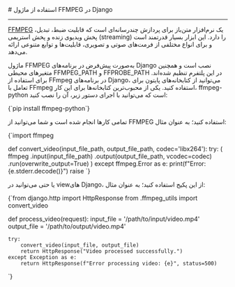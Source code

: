 

<Layout>
<Head>
<title>مستندات استفاده از FFMPEG در Django - لیارا</title>

<meta property="og:title" content="مستندات خدمات رایانش ابری لیارا" />
<meta property="og:description" content="مستندات نحوه استفاده از FFMPEG در پلتفرم Django در لیارا"  />
<meta property="og:image" content="https://files.liara.ir/liara/logos/liara-poster.jpg" />
</Head>
# استفاده از ماژول FFMPEG در Django
<hr className="mb-2" />

<a href="https://ffmpeg.org/" className="text-[#2196f3] ">FFMPEG</a> یک نرم‌افزار متن‌باز برای پردازش چندرسانه‌ای است که قابلیت ضبط، تبدیل، پخش ویدیوی زنده و پخش استریمی (streaming) را دارد. این ابزار بسیار قدرتمند است و برای انواع مختلفی از فرمت‌های صوتی و تصویری، قابلیت‌ها و توابع متنوعی ارائه می‌دهد. 

ماژول FFMPEG به‌صورت پیش‌فرض در برنامه‌های Django نصب است و همچنین متغیرهای محیطی <Important>FFMPEG_PATH</Important> و <Important>FFPROBE_PATH</Important> در این پلتفرم تنظیم شده‌اند.
برای استفاده از FFmpeg در برنامه‌های Django، می‌توانید از کتابخانه‌های پایتون برای تعامل با FFmpeg استفاده کنید. یکی از محبوب‌ترین کتابخانه‌ها برای این کار، <Important>ffmpeg-python</Important> است که می‌توانید با اجرای دستور زیر، آن را نصب کنید:

<div className='h-2' />
<div dir='ltr'>
    <Highlight className="bash">
        {`pip install ffmpeg-python`}        
    </Highlight>
</div>
<div className="h-2" />

تمامی کارها انجام شده است و شما می‌توانید از FFMPEG استفاده کنید؛ به عنوان مثال:




<div className='h-2' />
<div dir='ltr'>
    <Highlight className="bash">
        {`import ffmpeg

def convert_video(input_file_path, output_file_path, codec='libx264'):
    try:
        (
            ffmpeg
            .input(input_file_path)
            .output(output_file_path, vcodec=codec)
            .run(overwrite_output=True)
        )
    except ffmpeg.Error as e:
        print(f"Error: {e.stderr.decode()}")
        raise
`}        
    </Highlight>
</div>
<div className="h-2" />

یا حتی می‌توانید در viewهای Django، از این پکیج استفاده کنید؛ به عنوان مثال:

<div className='h-2' />
<div dir='ltr'>
    <Highlight className="python">
        {`from django.http import HttpResponse
from .ffmpeg_utils import convert_video

def process_video(request):
    input_file = '/path/to/input/video.mp4'
    output_file = '/path/to/output/video.mp4'
    
    try:
        convert_video(input_file, output_file)
        return HttpResponse("Video processed successfully.")
    except Exception as e:
        return HttpResponse(f"Error processing video: {e}", status=500)
`}        
    </Highlight>
</div>
<div className="h-2" />


</Layout>